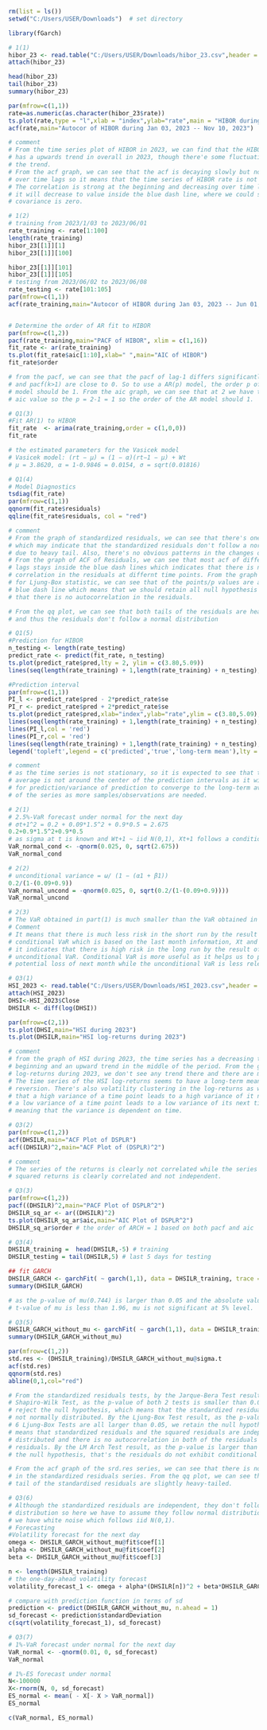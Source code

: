 ```{r}
rm(list = ls())
setwd("C:/Users/USER/Downloads")  # set directory

library(fGarch) 

# 1(1)
hibor_23 <- read.table("C:/Users/USER/Downloads/hibor_23.csv",header = T, sep=",")
attach(hibor_23)

head(hibor_23)
tail(hibor_23)
summary(hibor_23)

par(mfrow=c(1,1))
rate=as.numeric(as.character(hibor_23$rate))
ts.plot(rate,type = "l",xlab = "index",ylab="rate",main = "HIBOR during Jan 3, 2023 -- Nov 10, 2023")
acf(rate,main="Autocor of HIBOR during Jan 03, 2023 -- Nov 10, 2023")

# comment
# From the time series plot of HIBOR in 2023, we can find that the HIBOR rate 
# has a upwards trend in overall in 2023, though there'e some fluctuations in 
# the trend. 
# From the acf graph, we can see that the acf is decaying slowly but not exponentially
# over time lags so it means that the time series of HIBOR rate is not stationary.
# The correlation is strong at the beginning and decreasing over time lags and is believed that 
# it will decrease to value inside the blue dash line, where we could say the 
# covariance is zero.

# 1(2)
# training from 2023/1/03 to 2023/06/01
rate_training <- rate[1:100]
length(rate_training)
hibor_23[[1]][1]
hibor_23[[1]][100]

hibor_23[[1]][101]
hibor_23[[1]][105]
# testing from 2023/06/02 to 2023/06/08
rate_testing <- rate[101:105]
par(mfrow=c(1,1))
acf(rate_training,main="Autocor of HIBOR during Jan 03, 2023 -- Jun 01, 2023")


# Determine the order of AR fit to HIBOR
par(mfrow=c(1,2))
pacf(rate_training,main="PACF of HIBOR", xlim = c(1,16))
fit_rate <- ar(rate_training)
ts.plot(fit_rate$aic[1:10],xlab=" ",main="AIC of HIBOR")
fit_rate$order

# from the pacf, we can see that the pacf of lag-1 differs significantly from 0 
# and pacf(k>1) are close to 0. So to use a AR(p) model, the order p of the AR
# model should be 1. From the aic graph, we can see that at 2 we have the lowest
# aic value so the p = 2-1 = 1 so the order of the AR model should 1.

# Q1(3)
#Fit AR(1) to HIBOR
fit_rate  <- arima(rate_training,order = c(1,0,0))
fit_rate

# the estimated parameters for the Vasicek model
# Vasicek model: (rt − μ) = (1 − α)(rt−1 − μ) + Wt
# μ = 3.8620, α = 1-0.9846 = 0.0154, σ = sqrt(0.01816)
```

```{r}
# Q1(4)
# Model Diagnostics
tsdiag(fit_rate)
par(mfrow=c(1,1))
qqnorm(fit_rate$residuals)
qqline(fit_rate$residuals, col = "red")

# comment
# From the graph of standardized residuals, we can see that there's one outlier,
# which may indicate that the standardized residuals don't follow a normal distribution
# due to heavy tail. Also, there's no obvious patterns in the changes of the residuals.
# From the graph of ACF of Residuals, we can see that most acf of different time 
# lags stays inside the blue dash lines which indicates that there is no auto 
# correlation in the residuals at differnt time points. From the graph of p values
# for Ljung-Box statistic, we can see that of the points/p values are above the 
# blue dash line which means that we should retain all null hypothesis which is 
# that there is no autocorrelation in the residuals.

# From the qq plot, we can see that both tails of the residuals are heavy tails 
# and thus the residuals don't follow a normal distribution

# Q1(5)
#Prediction for HIBOR
n_testing <- length(rate_testing)
predict_rate <- predict(fit_rate, n_testing)
ts.plot(predict_rate$pred,lty = 2, ylim = c(3.80,5.09)) 
lines(seq(length(rate_training) + 1,length(rate_training) + n_testing),rate_testing)

#Prediction interval
par(mfrow=c(1,1))
PI_l <- predict_rate$pred - 2*predict_rate$se
PI_r <- predict_rate$pred + 2*predict_rate$se
ts.plot(predict_rate$pred,xlab="index",ylab="rate",ylim = c(3.80,5.09),lty = 2,main="Predictions and prediction intervals for the testing period")
lines(seq(length(rate_training) + 1,length(rate_training) + n_testing),rate_testing)
lines(PI_l,col = 'red')
lines(PI_r,col = 'red')
lines(seq(length(rate_training) + 1,length(rate_training) + n_testing),rep(fit_rate$coef[2],n_testing),col="blue",lty=4)
legend('topleft',legend = c('predicted','true','long-term mean'),lty = c(2,1,4), cex = 0.8, col = c('black','black','blue'))

# comment
# as the time series is not stationary, so it is expected to see that the long-term
# average is not around the center of the prediction intervals as it will be slow 
# for prediction/variance of prediction to converge to the long-term average/variance 
# of the series as more samples/observations are needed.
```

```{r}
# 2(1)
# 2.5%-VaR forecast under normal for the next day
# σt+1^2 = 0.2 + 0.09*1.5^2 + 0.9*0.5 = 2.675
0.2+0.9*1.5^2+0.9*0.5
# as sigma at t is known and Wt+1 ~ iid N(0,1), Xt+1 follows a conditional N(0,2.675)
VaR_normal_cond <- -qnorm(0.025, 0, sqrt(2.675))
VaR_normal_cond

# 2(2)
# unconditional variance = ω/ (1 − (α1 + β1))
0.2/(1-(0.09+0.9))
VaR_normal_uncond = -qnorm(0.025, 0, sqrt(0.2/(1-(0.09+0.9))))
VaR_normal_uncond

# 2(3)
# The VaR obtained in part(1) is much smaller than the VaR obtained in part(2).
# Comment
# It means that there is much less risk in the short run by the result of the 
# conditional VaR which is based on the last month information, Xt and σt^2. While,
# it indicates that there is high risk in the long run by the result of the 
# unconditional VaR. Conditional VaR is more useful as it helps us to predict 
# potential loss of next month while the unconditional VaR is less relevant.
```

```{r}
# Q3(1)
HSI_2023 <- read.table("C:/Users/USER/Downloads/HSI_2023.csv",header = T, sep=",")
attach(HSI_2023)
DHSI<-HSI_2023$Close
DHSILR <- diff(log(DHSI))

par(mfrow=c(2,1))
ts.plot(DHSI,main="HSI during 2023")
ts.plot(DHSILR,main="HSI log-returns during 2023")

# comment
# from the graph of HSI during 2023, the time series has a decreasing trend at the
# beginning and an upward trend in the middle of the period. From the graph of HSI
# log-returns during 2023, we don't see any trend there and there are many fluctuations.
# The time series of the HSI log-returns seems to have a long-term mean with mean 
# reversion. There's also volatility clustering in the log-returns as we can see 
# that a high variance of a time point leads to a high variance of it next time point,
# a low variance of a time point leads to a low variance of its next time point,
# meaning that the variance is dependent on time.

# Q3(2)
par(mfrow=c(1,2))
acf(DHSILR,main="ACF Plot of DSPLR")
acf((DHSILR)^2,main="ACF Plot of (DSPLR)^2")

# comment
# The series of the returns is clearly not correlated while the series of 
# squared returns is clearly correlated and not independent.

# Q3(3)
par(mfrow=c(1,2))
pacf((DHSILR)^2,main="PACF Plot of DSPLR^2")
DHSILR_sq_ar <- ar((DHSILR)^2)
ts.plot(DHSILR_sq_ar$aic,main="AIC Plot of DSPLR^2")
DHSILR_sq_ar$order # the order of ARCH = 1 based on both pacf and aic

# Q3(4)
DHSILR_training =  head(DHSILR,-5) # training
DHSILR_testing = tail(DHSILR,5) # last 5 days for testing

## fit GARCH
DHSILR_GARCH <- garchFit( ~ garch(1,1), data = DHSILR_training, trace = FALSE)
summary(DHSILR_GARCH)

# as the p-value of mu(0.744) is larger than 0.05 and the absolute value of the 
# t-value of mu is less than 1.96, mu is not significant at 5% level.
```

```{r}
# Q3(5)
DHSILR_GARCH_without_mu <- garchFit( ~ garch(1,1), data = DHSILR_training, trace = FALSE, include.mean = FALSE)
summary(DHSILR_GARCH_without_mu)

par(mfrow=c(1,2))
std.res <- (DHSILR_training)/DHSILR_GARCH_without_mu@sigma.t
acf(std.res)
qqnorm(std.res)
abline(0,1,col="red")

# From the standardized residuals tests, by the Jarque-Bera Test result and the 
# Shapiro-Wilk Test, as the p-value of both 2 tests is smaller than 0.05 and we 
# reject the null hypothesis, which means that the standardized residuals are 
# not normally distributed. By the Ljung-Box Test result, as the p-values of the 
# 6 Ljung-Box Tests are all larger than 0.05, we retain the null hypothesis which
# means that standardized residuals and the squared residuals are independently 
# distributed and there is no autocorrelation in both of the residuals and squared 
# residuals. By the LM Arch Test result, as the p-value is larger than 0.05, retain
# the null hypothesis, that's the residuals do not exhibit conditional heteroscedasticity.

# From the acf graph of the srd.res series, we can see that there is no autocorrelation
# in the standardized residuals series. From the qq plot, we can see that the upper and lower
# tail of the standardised residuals are slightly heavy-tailed.

# Q3(6)
# Although the standardized residuals are independent, they don't follow normal 
# distribution so here we have to assume they follow normal distribution so that
# we have white noise which follows iid N(0,1).
# Forecasting
#Volatility forecast for the next day 
omega <- DHSILR_GARCH_without_mu@fit$coef[1]
alpha <- DHSILR_GARCH_without_mu@fit$coef[2]
beta <- DHSILR_GARCH_without_mu@fit$coef[3]

n <- length(DHSILR_training)
# the one-day-ahead volatility forecast
volatility_forecast_1 <- omega + alpha*(DHSILR[n])^2 + beta*DHSILR_GARCH@sigma.t[n]^2

# compare with prediction function in terms of sd
prediction <- predict(DHSILR_GARCH_without_mu, n.ahead = 1)
sd_forecast <- prediction$standardDeviation
c(sqrt(volatility_forecast_1), sd_forecast)

# Q3(7)
# 1%-VaR forecast under normal for the next day
VaR_normal <- -qnorm(0.01, 0, sd_forecast)
VaR_normal

# 1%-ES forecast under normal
N<-100000
X<-rnorm(N, 0, sd_forecast)
ES_normal <- mean( - X[- X > VaR_normal])
ES_normal

c(VaR_normal, ES_normal)
```